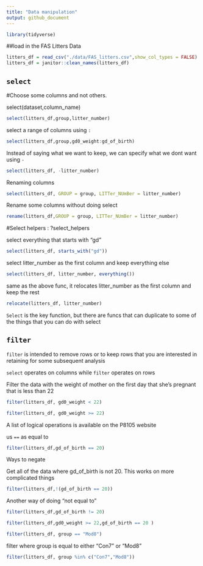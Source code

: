 ```yaml
---
title: "Data manipulation"
output: github_document
---
```



```r
library(tidyverse)

```


##load in the FAS Litters Data

```r
litters_df = read_csv("./data/FAS_litters.csv",show_col_types = FALSE)
litters_df = janitor::clean_names(litters_df)

```


## `select`

#Choose some columns and not others.

select(dataset,column_name)

```r

select(litters_df,group,litter_number)
```


select a range of columns using `:`

```r
select(litters_df,group,gd0_weight:gd_of_birth)
```


Instead of saying what we want to keep, we can specify what we dont want using `-`

```r
select(litters_df, -litter_number)
```


Renaming columns

```r
select(litters_df, GROUP = group, LITTer_NUmBer = litter_number)
```


Rename some columns without doing select

```r
rename(litters_df,GROUP = group, LITTer_NUmBer = litter_number)
```



#Select helpers : ?select_helpers

select everything that starts with "gd"

```r
select(litters_df, starts_with("gd"))
```


select litter_number as the first column and keep everything else 

```r
select(litters_df, litter_number, everything())
```


same as the above func, it relocates litter_number as the first column and keep the rest

```r
relocate(litters_df, litter_number)
```

`Select` is the key function, but there are funcs that can duplicate  to some of the things that you can do with select


## `filter`

`filter` is intended to remove rows or to keep rows that you are interested in retaining for some subsequent analysis

`select` operates on columns while `filter` operates on rows


Filter the data with the weight of mother on the first day that she's pregnant that is less than 22
```r
filter(litters_df, gd0_weight < 22)
```

```r
filter(litters_df, gd0_weight >= 22)
```

A list of logical operations is available on the P8105 website

us `==` as equal to

```r
filter(litters_df,gd_of_birth == 20)
```

Ways to negate

Get all of the data where gd_of_birth is not 20.
This works on more complicated things
```r
filter(litters_df,!(gd_of_birth == 20))
```

Another way of doing "not equal to"
```r
filter(litters_df,gd_of_birth != 20)
```


```r
filter(litters_df,gd0_weight >= 22,gd_of_birth == 20 )
```

```r
filter(litters_df, group == "Mod8")
```

filter where group is equal to either "Con7" or "Mod8"
```r
filter(litters_df, group %in% c("Con7","Mod8"))
```


